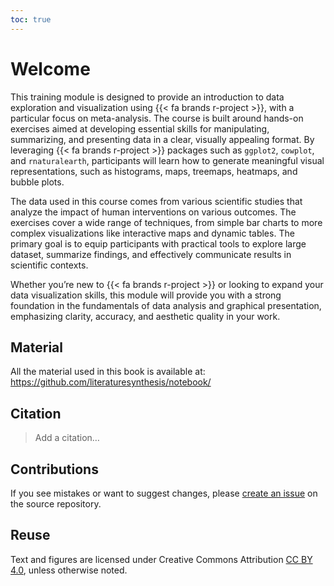 ```yaml
---
toc: true
---
```


# Welcome {.unnumbered}

This training module is designed to provide an introduction to data exploration and visualization using {{< fa brands r-project >}}, with a particular focus on meta-analysis. The course is built around hands-on exercises aimed at developing essential skills for manipulating, summarizing, and presenting data in a clear, visually appealing format. By leveraging {{< fa brands r-project >}} packages such as `ggplot2`, `cowplot`, and `rnaturalearth`, participants will learn how to generate meaningful visual representations, such as histograms, maps, treemaps, heatmaps, and bubble plots.

The data used in this course comes from various scientific studies that analyze the impact of human interventions on various outcomes. The exercises cover a wide range of techniques, from simple bar charts to more complex visualizations like interactive maps and dynamic tables. The primary goal is to equip participants with practical tools to explore large dataset, summarize findings, and effectively communicate results in scientific contexts.

Whether you're new to {{< fa brands r-project >}} or looking to expand your data visualization skills, this module will provide you with a strong foundation in the fundamentals of data analysis and graphical presentation, emphasizing clarity, accuracy, and aesthetic quality in your work.


## Material {.unnumbered}

All the material used in this book is available at: <https://github.com/literaturesynthesis/notebook/>



## Citation {.unnumbered}

> Add a citation...


## Contributions {.unnumbered}

If you see mistakes or want to suggest changes, please [create an issue](https://github.com/literaturesynthesis/notebook/issues/new) on the source repository.


## Reuse {.unnumbered}

Text and figures are licensed under Creative Commons Attribution [CC BY 4.0](https://creativecommons.org/licenses/by/4.0/), unless otherwise noted.

